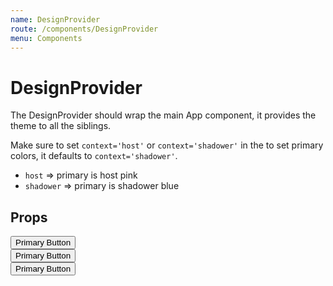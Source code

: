 ```yaml
---
name: DesignProvider
route: /components/DesignProvider
menu: Components
---
```



# DesignProvider

The DesignProvider should wrap the main App component, it provides the theme to all the siblings.

Make sure to set `context='host'` or `context='shadower'` in the to set primary colors, it defaults to `context='shadower'`.

- `host` => primary is host pink
- `shadower` => primary is shadower blue

## Props

<Props of={DesignProvider} />

<Playground>
  <DesignProvider>
    <Button variant="full" context="primary">Primary Button</Button>
  </DesignProvider>

<br/>
<DesignProvider context="shadower">
  <Button variant="full" context="primary">
    Primary Button
  </Button>
</DesignProvider>
<br/>
  <DesignProvider context="host">
    <Button variant="full" context="primary">Primary Button</Button>
  </DesignProvider>
</Playground>
